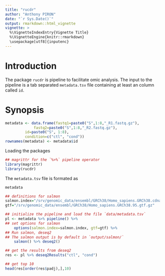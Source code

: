 ```yaml
---
title: "rucdr"
author: "Anthony PIRON"
date: "`r Sys.Date()`"
output: rmarkdown::html_vignette
vignette: >
  %\VignetteIndexEntry{Vignette Title}
  %\VignetteEngine{knitr::rmarkdown}
  \usepackage[utf8]{inputenc}
---
```


# Introduction

The package `rucdr` is pipeline to facilitate omic analysis. The input
to the pipeline is a tab separated `metadata.tsv` file containing at least
an column called `id`.

# Synopsis

```r
metadata <- data.frame(fastq1=paste0("S",1:8,"_R1.fastq.gz"),
	         fastq2=paste0("S",1:8,"_R2.fastq.gz"),
		 id=paste0("S", 1:8),
		 condition=c("ctl", "cond"))
rownames(metadata) <- metadata$id
```

Loading the packages
```r
## magrittr for the `%>%` pipeline operator
library(magrittr)
library(rucdr)
```

The `metadata.tsv` file is formated as
```r
metadata
```

```r
## definitions for salmon
salmon.index="/srv/genomic_data/ensembl/GRCh38/Homo_sapiens.GRCh38.cdna.all.salmon.index"
gtf="/srv/genomic_data/ensembl/GRCh38/Homo_sapiens.GRCh38.95.gtf.gz"

## initialize the pipeline and load the file `data/metadata.tsv`
pl <- metadata %>% pipeline() %>%
## set options for salmon
	options(salmon.index=salmon.index, gtf=gtf) %>%
## Run salmon, deseq2
## The salmon output is by default in `output/salmon/`
	salmon() %>% deseq2()

## get the results from deseq2
res <- pl %>% deseq2Results("ctl", "cond")

## get top 10
head(res[order(res$padj),],10)

```
